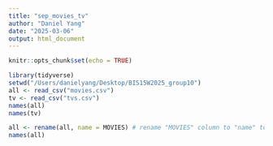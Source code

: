 ```yaml
---
title: "sep_movies_tv"
author: "Daniel Yang"
date: "2025-03-06"
output: html_document
---
```


```r
knitr::opts_chunk$set(echo = TRUE)
```


```r
library(tidyverse)
setwd("/Users/danielyang/Desktop/BIS15W2025_group10")
all <- read_csv("movies.csv")
tv <- read_csv("tvs.csv")
names(all)
names(tv)
```
```r
all <- rename(all, name = MOVIES) # rename "MOVIES" column to "name" to match tv data set
names(all)

```

